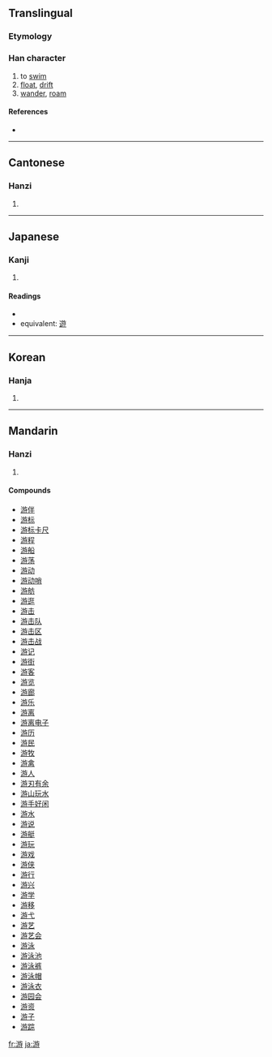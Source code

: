 {{also|遊|逰}}
==Translingual==

===Etymology===
{{Han compound|水|斿|c1=s|c2=p|t1=water|ls=psc}}

===Han character===
{{Han char|rn=85|rad=水|as=09|sn=12|four=3814<sub>7</sub>|canj=水卜尸木 (EYSD)}}

# to [[swim]]
# [[float]], [[drift]]
# [[wander]], [[roam]]

====References====
* {{Han ref|kx=0635.140|dkj=17792|dj=1042.100|hdz=31684.080|uh=6E38|ud=28216|bh=B4E5|bd=46309}}

----

==Cantonese==

===Hanzi===
{{yue-hanzi|jyut=|y=yau4}}

# {{defn|Cantonese}}

----

==Japanese==

===Kanji===
{{ja-kanji|grade=|rs=水09}}

# {{defn|Japanese}}

====Readings====
* {{ja-readings|on=[[ゆう]] (yū), [[りゅう]] (ryū)|kun=[[およぐ]] (oyogu), [[あそぶ]] (asobu), [[あそび]] (asobi)}}
* equivalent: [[遊]]

----

==Korean==

===Hanja===
{{ko-hanja|hangeul=유|eumhun=|rv=yu|mr=yu|y=yu}}

# {{defn|Korean}}

----

==Mandarin==

===Hanzi===
{{cmn-hanzi|pin=[[yóu]] ([[you2]])|wg=yu<sup>2</sup>}}

# {{defn|Mandarin}}

====Compounds====
* [[游伴]]
* [[游标]]
* [[游标卡尺]]
* [[游程]]
* [[游船]]
* [[游荡]]
* [[游动]]
* [[游动哨]]
* [[游舫]]
* [[游逛]]
* [[游击]]
* [[游击队]]
* [[游击区]]
* [[游击战]]
* [[游记]]
* [[游街]]
* [[游客]]
* [[游览]]
* [[游廊]]
* [[游乐]]
* [[游离]]
* [[游离电子]]
* [[游历]]
* [[游民]]
* [[游牧]]
* [[游禽]]
* [[游人]]
* [[游刃有余]]
* [[游山玩水]]
* [[游手好闲]]
* [[游水]]
* [[游说]]
* [[游艇]]
* [[游玩]]
* [[游戏]]
* [[游侠]]
* [[游行]]
* [[游兴]]
* [[游学]]
* [[游移]]
* [[游弋]]
* [[游艺]]
* [[游艺会]]
* [[游泳]]
* [[游泳池]]
* [[游泳裤]]
* [[游泳帽]]
* [[游泳衣]]
* [[游园会]]
* [[游资]]
* [[游子]]
* [[游踪]]

[[fr:游]]
[[ja:游]]